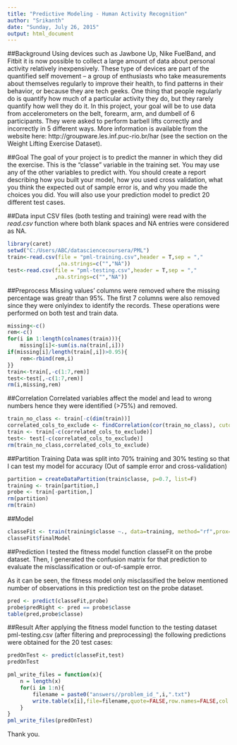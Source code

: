 ```yaml
---
title: "Predictive Modeling - Human Activity Recognition"
author: "Srikanth"
date: "Sunday, July 26, 2015"
output: html_document
---
```

##Background
Using devices such as Jawbone Up, Nike FuelBand, and Fitbit it is now possible to collect a large amount of data about personal activity relatively inexpensively. These type of devices are part of the quantified self movement – a group of enthusiasts who take measurements about themselves regularly to improve their health, to find patterns in their behavior, or because they are tech geeks. One thing that people regularly do is quantify how much of a particular activity they do, but they rarely quantify how well they do it. In this project, your goal will be to use data from accelerometers on the belt, forearm, arm, and dumbell of 6 participants. They were asked to perform barbell lifts correctly and incorrectly in 5 different ways. More information is available from the website here: http://groupware.les.inf.puc-rio.br/har (see the section on the Weight Lifting Exercise Dataset).

##Goal
The goal of your project is to predict the manner in which they did the exercise. This is the "classe" variable in the training set. You may use any of the other variables to predict with. You should create a report describing how you built your model, how you used cross validation, what you think the expected out of sample error is, and why you made the choices you did. You will also use your prediction model to predict 20 different test cases. 

##Data input
CSV files (both testing and training) were read with the _read.csv_ function where both blank spaces and NA entries were considered as NA.

```r
library(caret)
setwd("C:/Users/ABC/datasciencecoursera/PML")
train<-read.csv(file = "pml-training.csv",header = T,sep = ","
                ,na.strings=c("","NA"))
test<-read.csv(file = "pml-testing.csv",header = T,sep = ","
               ,na.strings=c("","NA"))

```

##Preprocess
Missing values' columns were removed where the missing percentage was greatr than 95%. The first 7 columns were also removed since they were onlyindex to identify the records. These operations were performed on both test and train data.

```r
missing<-c()
rem<-c()
for(i in 1:length(colnames(train))){
    missing[i]<-sum(is.na(train[,i]))
if(missing[i]/length(train[,i])>0.95){
    rem<-rbind(rem,i)
}}
train<-train[,-c(1:7,rem)]
test<-test[,-c(1:7,rem)]
rm(i,missing,rem)

```

##Correlation
Correlated variables affect the model and lead to wrong numbers hence they were identified (>75%) and removed.

```r
train_no_class <- train[-c(dim(train))]
correlated_cols_to_exclude <- findCorrelation(cor(train_no_class), cutoff= 0.75)
train <- train[-c(correlated_cols_to_exclude)]
test<- test[-c(correlated_cols_to_exclude)]
rm(train_no_class,correlated_cols_to_exclude)

```

##Partition
Training Data was split into 70% training and 30% testing so that I can test my model for accuracy (Out of sample error and cross-validation)

```r
partition = createDataPartition(train$classe, p=0.7, list=F)
training <- train[partition,]
probe <- train[-partition,]
rm(partition)
rm(train)

```

##Model

```r
classeFit <- train(training$classe ~., data=training, method="rf",prox=TRUE)
classeFit$finalModel

```

##Prediction
I tested the fitness model function classeFit on the probe dataset. Then, I generated the confusion matrix for that prediction to evaluate the misclassification or out-of-sample error.  

As it can be seen, the fitness model only misclassified the below mentioned number of observations in this prediction test on the probe dataset.

```r
pred <- predict(classeFit,probe)
probe$predRight <- pred == probe$classe
table(pred,probe$classe)

```

##Result
After applying the fitness model function to the testing dataset pml-testing.csv (after filtering and preprocessing) the following predictions were obtained for the 20 test cases:

```r
predOnTest <- predict(classeFit,test)
predOnTest

pml_write_files = function(x){
    n = length(x)
    for(i in 1:n){
        filename = paste0("answers//problem_id_",i,".txt")
        write.table(x[i],file=filename,quote=FALSE,row.names=FALSE,col.names=FALSE)
    }
}
pml_write_files(predOnTest)

```

Thank you.